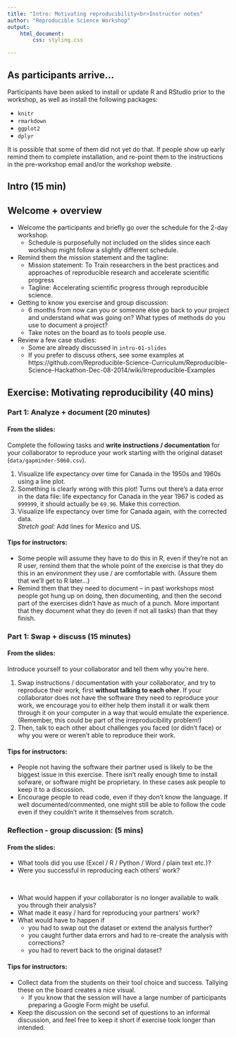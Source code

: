 ```yaml
---
title: "Intro: Motivating reproducibility<br>Instructor notes"
author: "Reproducible Science Workshop"
output:
    html_document:
        css: styling.css

---
```


## As participants arrive...

Participants have been asked to install or update R and RStudio prior to the workshop,
as well as install the following packages:

- `knitr`
- `rmarkdown`
- `ggplot2`
- `dplyr`

It is possible that some of them did not yet do that. If people show up early remind
them to complete installation, and re-point them to the instructions in the
pre-workshop email and/or the workshop website.


## Intro (15 min)

## Welcome + overview

- Welcome the participants and briefly go over the schedule for the 2-day workshop.
    - Schedule is purposefully not included on the slides since each workshop might
    follow a slightly different schedule.
- Remind them the mission statement and the tagline:
    - Mission statement: To Train researchers in the best practices and approaches of reproducible research and accelerate scientific progress
    - Tagline: Accelerating scientific progress through reproducible science.
- Getting to know you exercise and group discussion:
   - 6 months from now can you or someone else go back to your project and understand what was going on? What types of methods do you use to document a project?
   - Take notes on the board as to tools people use.
- Review a few case studies:
    - Some are already discussed in `intro-01-slides`
    - If you prefer to discuss others, see some examples at https://github.com/Reproducible-Science-Curriculum/Reproducible-Science-Hackathon-Dec-08-2014/wiki/Irreproducible-Examples

## Exercise: Motivating reproducibility (40 mins)

### Part 1: Analyze + document (20 minutes)

#### From the slides:

<div class="boxed">
Complete the following tasks and **write instructions /
documentation** for your collaborator to reproduce your work starting with the
original dataset (`data/gapminder-5060.csv`).

1. Visualize life expectancy over time for Canada in the 1950s and 1960s using
a line plot.
2. Something is clearly wrong with this plot! Turns out there's a data error
in the data file: life expectancy for Canada in the year 1967 is coded
as `999999`, it should actually be `69.96`. Make this correction.
3. Visualize life expectancy over time for Canada again, with the corrected
data.<br>
*Stretch goal:* Add lines for Mexico and US.
</div>

#### Tips for instructors:

- Some people will assume they have to do this in R, even if they're not an R user,
remind them that the whole point of the exercise is that they do this in an
environment they use / are comfortable with. (Assure them that we'll get to R
later...)
- Remind them that they need to document -- in past workshops most people got hung
up on doing, then documenting, and then the second part of the exercises didn't
have as much of a punch. More important that they document what they do (even if
not all tasks) than that they finish.

### Part 1: Swap + discuss (15 minutes)

#### From the slides:

<div class="boxed">
Introduce yourself to your collaborator and tell them why you're here.

1. Swap instructions / documentation with your collaborator, and try to reproduce
their work, first **without talking to each oher**.
If your collaborator does not have the software they need to reproduce your work, we
encourage you to either help them install it or walk them through it on your computer
in a way that would emulate the experience. (Remember, this could be part of the
irreproducibility problem!)
2. Then, talk to each other about challenges you faced (or didn't face) or why
you were or weren't able to reproduce their work.
</div>

#### Tips for instructors:

- People not having the software their partner used is likely to be the biggest issue
in this exercise. There isn't really enough time to install sofware, or software might
be proprietary. In these cases ask people to keep it to a discussion.
- Encourage people to read code, even if they don't know the language. If well
documented/commented, one might still be able to follow the code even if they couldn't
write it themselves from scratch.

### Reflection - group discussion: (5 mins)

#### From the slides:

<div class="boxed">
- What tools did you use (Excel / R / Python / Word / plain text etc.)?
- Were you successful in reproducing each others' work?

<br>

- What would happen if your collaborator is no longer available to walk you through
their analysis?
- What made it easy / hard for reproducing your partners' work?
- What would have to happen if
    - you had to swap out the dataset or extend the analysis further?
    - you caught further data errors and had to re-create the analysis
    with corrections?
    - you had to revert back to the original dataset?
</div>

#### Tips for instructors:

- Collect data from the students on their tool choice and success. Tallying these
on the board creates a nice visual.
    - If you know that the session will have a large number of participants preparing a
    Google Form might be useful.
- Keep the discussion on the second set of questions to an informal discussion, and
feel free to keep it short if exercise took longer than intended.
